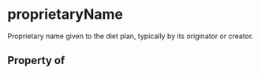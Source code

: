 # proprietaryName

Proprietary name given to the diet plan, typically by its originator or creator.

## Property of



